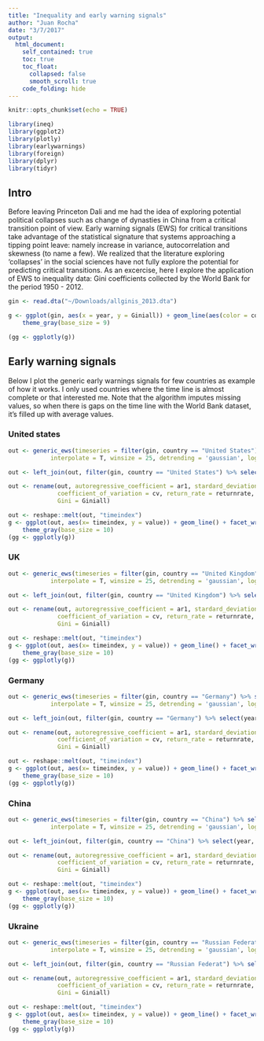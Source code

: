 ```yaml
---
title: "Inequality and early warning signals"
author: "Juan Rocha"
date: "3/7/2017"
output:
  html_document:
    self_contained: true
    toc: true
    toc_float:
      collapsed: false
      smooth_scroll: true
    code_folding: hide
---
```


```r
knitr::opts_chunk$set(echo = TRUE)

library(ineq)
library(ggplot2)
library(plotly)
library(earlywarnings)
library(foreign)
library(dplyr)
library(tidyr)
```

## Intro

Before leaving Princeton Dali and me had the idea of exploring potential political collapses such as change of dynasties in China from a critical transition point of view. Early warning signals (EWS) for critical transitions take advantage of the statistical signature that systems approaching a tipping point leave: namely increase in variance, autocorrelation and skewness (to name a few). We realized that the literature exploring 'collapses' in the social sciences have not fully explore the potential for predicting critical transitions. As an excercise, here I explore the application of EWS to inequality data: Gini coefficients collected by the World Bank for the period 1950 - 2012.

```r
gin <- read.dta("~/Downloads/allginis_2013.dta")

g <- ggplot(gin, aes(x = year, y = Giniall)) + geom_line(aes(color = country), show.legend = F) + facet_wrap(~region, ncol = 1)+
    theme_gray(base_size = 9)

(gg <- ggplotly(g))
```

## Early warning signals

Below I plot the generic early warnings signals for few countries as example of how it works. I only used countries where the time line is almost complete or that interested me. Note that the algorithm imputes missing values, so when there is gaps on the time line with the World Bank dataset, it's filled up with average values.

### United states

```r
out <- generic_ews(timeseries = filter(gin, country == "United States") %>% select(year, Giniall), 
            interpolate = T, winsize = 25, detrending = 'gaussian', logtransform = F)

out <- left_join(out, filter(gin, country == "United States") %>% select(year, Giniall), by = c("timeindex" = "year"))

out <- rename(out, autoregressive_coefficient = ar1, stardard_deviation = sd, skewness = sk, kurtosis = kurt, 
              coefficient_of_variation = cv, return_rate = returnrate, density_ratio = densratio, autocorr_1_lag = acf1,
              Gini = Giniall)

out <- reshape::melt(out, "timeindex")
g <- ggplot(out, aes(x= timeindex, y = value)) + geom_line() + facet_wrap(~variable, scale = 'free_y', ncol =1) +
    theme_gray(base_size = 10)
(gg <- ggplotly(g))

```

### UK

```r
out <- generic_ews(timeseries = filter(gin, country == "United Kingdom") %>% select(year, Giniall), 
            interpolate = T, winsize = 25, detrending = 'gaussian', logtransform = F)

out <- left_join(out, filter(gin, country == "United Kingdom") %>% select(year, Giniall), by = c("timeindex" = "year"))

out <- rename(out, autoregressive_coefficient = ar1, stardard_deviation = sd, skewness = sk, kurtosis = kurt, 
              coefficient_of_variation = cv, return_rate = returnrate, density_ratio = densratio, autocorr_1_lag = acf1,
              Gini = Giniall)

out <- reshape::melt(out, "timeindex")
g <- ggplot(out, aes(x= timeindex, y = value)) + geom_line() + facet_wrap(~variable, scale = 'free_y', ncol =1)+
    theme_gray(base_size = 10)
(gg <- ggplotly(g))

```

### Germany

```r
out <- generic_ews(timeseries = filter(gin, country == "Germany") %>% select(year, Giniall), 
            interpolate = T, winsize = 25, detrending = 'gaussian', logtransform = F)

out <- left_join(out, filter(gin, country == "Germany") %>% select(year, Giniall), by = c("timeindex" = "year"))

out <- rename(out, autoregressive_coefficient = ar1, stardard_deviation = sd, skewness = sk, kurtosis = kurt, 
              coefficient_of_variation = cv, return_rate = returnrate, density_ratio = densratio, autocorr_1_lag = acf1,
              Gini = Giniall)

out <- reshape::melt(out, "timeindex")
g <- ggplot(out, aes(x= timeindex, y = value)) + geom_line() + facet_wrap(~variable, scale = 'free_y', ncol =1)+
    theme_gray(base_size = 10)
(gg <- ggplotly(g))

```

### China

```r
out <- generic_ews(timeseries = filter(gin, country == "China") %>% select(year, Giniall), 
            interpolate = T, winsize = 25, detrending = 'gaussian', logtransform = F)

out <- left_join(out, filter(gin, country == "China") %>% select(year, Giniall), by = c("timeindex" = "year"))

out <- rename(out, autoregressive_coefficient = ar1, stardard_deviation = sd, skewness = sk, kurtosis = kurt, 
              coefficient_of_variation = cv, return_rate = returnrate, density_ratio = densratio, autocorr_1_lag = acf1,
              Gini = Giniall)

out <- reshape::melt(out, "timeindex")
g <- ggplot(out, aes(x= timeindex, y = value)) + geom_line() + facet_wrap(~variable, scale = 'free_y', ncol =1)+
    theme_gray(base_size = 10)
(gg <- ggplotly(g))

```

### Ukraine

```r
out <- generic_ews(timeseries = filter(gin, country == "Russian Federat") %>% select(year, Giniall), 
            interpolate = T, winsize = 25, detrending = 'gaussian', logtransform = F)

out <- left_join(out, filter(gin, country == "Russian Federat") %>% select(year, Giniall), by = c("timeindex" = "year"))

out <- rename(out, autoregressive_coefficient = ar1, stardard_deviation = sd, skewness = sk, kurtosis = kurt, 
              coefficient_of_variation = cv, return_rate = returnrate, density_ratio = densratio, autocorr_1_lag = acf1,
              Gini = Giniall)

out <- reshape::melt(out, "timeindex")
g <- ggplot(out, aes(x= timeindex, y = value)) + geom_line() + facet_wrap(~variable, scale = 'free_y', ncol =1)+
    theme_gray(base_size = 10)
(gg <- ggplotly(g))

```



